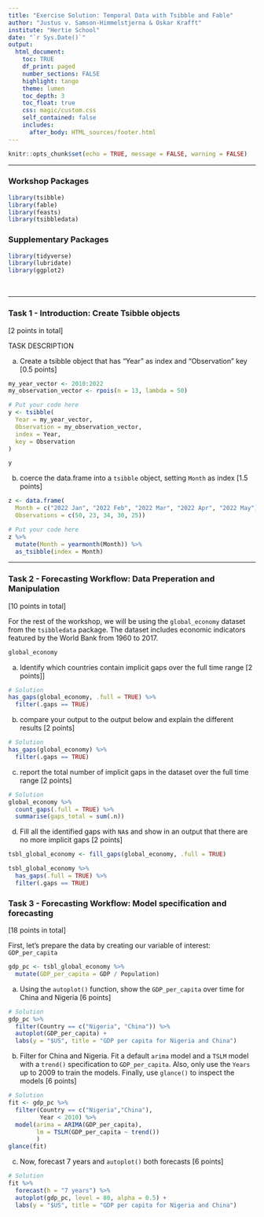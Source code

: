 ```yaml
---
title: "Exercise Solution: Temporal Data with Tsibble and Fable"
author: "Justus v. Samson-Himmelstjerna & Oskar Krafft"
institute: "Hertie School"
date: "`r Sys.Date()`"
output: 
  html_document:
    toc: TRUE
    df_print: paged
    number_sections: FALSE
    highlight: tango
    theme: lumen
    toc_depth: 3
    toc_float: true
    css: magic/custom.css 
    self_contained: false
    includes:
      after_body: HTML_sources/footer.html
---
```


```r
knitr::opts_chunk$set(echo = TRUE, message = FALSE, warning = FALSE)
```

------------------------------------------------------------------------

### Workshop Packages

```r
library(tsibble)
library(fable)
library(feasts)
library(tsibbledata)
```

### Supplementary Packages

```r
library(tidyverse)
library(lubridate)
library(ggplot2)
```

<br>

------------------------------------------------------------------------

### Task 1 - Introduction: Create Tsibble objects

[2 points in total]

TASK DESCRIPTION

a)  Create a tsibble object that has "Year" as index and "Observation" key [0.5 points]

```r
my_year_vector <- 2010:2022
my_observation_vector <- rpois(n = 13, lambda = 50)

# Put your code here
y <- tsibble(
  Year = my_year_vector,
  Observation = my_observation_vector,
  index = Year,
  key = Observation
)

y
```

b)  coerce the data.frame into a `tsibble` object, setting `Month` as index [1.5 points]
```r
z <- data.frame(
  Month = c("2022 Jan", "2022 Feb", "2022 Mar", "2022 Apr", "2022 May"),
  Observations = c(50, 23, 34, 30, 25))

# Put your code here
z %>%
  mutate(Month = yearmonth(Month)) %>%
  as_tsibble(index = Month)
```

------------------------------------------------------------------------

### Task 2 - Forecasting Workflow: Data Preperation and Manipulation  

[10 points in total]

For the rest of the workshop, we will be using the `global_economy` dataset from the `tsibbledata` package.
The dataset includes economic indicators featured by the World Bank from 1960 to 2017.

```r
global_economy
```

a)  Identify which countries contain implicit gaps over the full time range [2 points]]

```r
# Solution
has_gaps(global_economy, .full = TRUE) %>% 
  filter(.gaps == TRUE)
```

b) compare your output to the output below and explain the different results [2 points]

```r
# Solution
has_gaps(global_economy) %>% 
  filter(.gaps == TRUE)
```

c) report the total number of implicit gaps in the dataset over the full time range [2 points]

```r
# Solution
global_economy %>% 
  count_gaps(.full = TRUE) %>% 
  summarise(gaps_total = sum(.n))
```

d) Fill all the identified gaps with `NA`s and show in an output that there are no more implicit gaps [2 points]

```r
tsbl_global_economy <- fill_gaps(global_economy, .full = TRUE)

tsbl_global_economy %>% 
  has_gaps(.full = TRUE) %>% 
  filter(.gaps == TRUE)
```

### Task 3 - Forecasting Workflow: Model specification and forecasting  

[18 points in total]

First, let's prepare the data by creating our variable of interest: `GDP_per_capita`

```r
gdp_pc <- tsbl_global_economy %>%
  mutate(GDP_per_capita = GDP / Population)
```

a) Using the `autoplot()` function, show the `GDP_per_capita` over time for China and Nigeria [6 points]

```r

# Solution
gdp_pc %>%
  filter(Country == c("Nigeria", "China")) %>%
  autoplot(GDP_per_capita) +
  labs(y = "$US", title = "GDP per capita for Nigeria and China")
```

b) Filter for China and Nigeria. Fit a default `arima` model and a `TSLM` model with a `trend()` specification to `GDP_per_capita`. Also, only use the `Years` up to 2009 to train the models. Finally, use `glance()` to inspect the models [6 points]

```r

# Solution
fit <- gdp_pc %>%
  filter(Country == c("Nigeria","China"),
         Year < 2010) %>% 
  model(arima = ARIMA(GDP_per_capita),
        lm = TSLM(GDP_per_capita ~ trend())
        )
glance(fit)
```


c) Now, forecast 7 years and `autoplot()` both forecasts [6 points]

```r

# Solution
fit %>%
  forecast(h = "7 years") %>%
  autoplot(gdp_pc, level = 80, alpha = 0.5) +
  labs(y = "$US", title = "GDP per capita for Nigeria and China")
```

